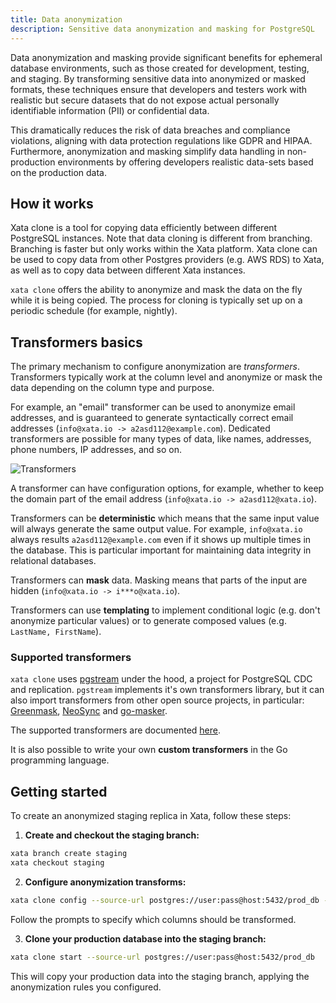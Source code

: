 ```yaml
---
title: Data anonymization
description: Sensitive data anonymization and masking for PostgreSQL
---
```


Data anonymization and masking provide significant benefits for ephemeral database environments, such as those created for development, testing, and staging. By transforming sensitive data into anonymized or masked formats, these techniques ensure that developers and testers work with realistic but secure datasets that do not expose actual personally identifiable information (PII) or confidential data.

This dramatically reduces the risk of data breaches and compliance violations, aligning with data protection regulations like GDPR and HIPAA. Furthermore, anonymization and masking simplify data handling in non-production environments by offering developers realistic data-sets based on the production data.

## How it works

Xata clone is a tool for copying data efficiently between different PostgreSQL instances. Note that data cloning is different from branching. Branching is faster but only works within the Xata platform. Xata clone can be used to copy data from other Postgres providers (e.g. AWS RDS) to Xata, as well as to copy data between different Xata instances. 

`xata clone` offers the ability to anonymize and mask the data on the fly while it is being copied. The process for cloning is typically set up on a periodic schedule (for example, nightly).

## Transformers basics

The primary mechanism to configure anonymization are _transformers_. Transformers typically work at the column level and anonymize or mask the data depending on the column type and purpose.

For example, an "email" transformer can be used to anonymize email addresses, and is guaranteed to generate syntactically correct email addresses (`info@xata.io -> a2asd112@example.com`). Dedicated transformers are possible for many types of data, like names, addresses, phone numbers, IP addresses, and so on.

![Transformers](assets/images/transformers.png)

A transformer can have configuration options, for example, whether to keep the domain part of the email address (`info@xata.io -> a2asd112@xata.io`).

Transformers can be **deterministic** which means that the same input value will always generate the same output value. For example, `info@xata.io` always results `a2asd112@example.com` even if it shows up multiple times in the database. This is particular important for maintaining data integrity in relational databases.

Transformers can **mask** data. Masking means that parts of the input are hidden (`info@xata.io -> i***o@xata.io`).

Transformers can use **templating** to implement conditional logic (e.g. don't anonymize particular values) or to generate composed values (e.g. `LastName, FirstName`).

### Supported transformers

`xata clone` uses [pgstream](https://github.com/xataio/pgstream) under the hood, a project for PostgreSQL CDC and replication. `pgstream` implements it's own transformers library, but it can also import transformers from other open source projects, in particular: [Greenmask](https://www.greenmask.io/), [NeoSync](https://www.neosync.dev/) and [go-masker](https://github.com/ggwhite/go-masker).

The supported transformers are documented [here](https://github.com/xataio/pgstream/blob/main/docs/README.md#supported-transformers).

It is also possible to write your own **custom transformers** in the Go programming language.

## Getting started

To create an anonymized staging replica in Xata, follow these steps:

1. **Create and checkout the staging branch:**

```bash
xata branch create staging
xata checkout staging
```

2. **Configure anonymization transforms:**

```bash
xata clone config --source-url postgres://user:pass@host:5432/prod_db --mode prompt
```

Follow the prompts to specify which columns should be transformed.

3. **Clone your production database into the staging branch:**

```bash
xata clone start --source-url postgres://user:pass@host:5432/prod_db 
```

This will copy your production data into the staging branch, applying the anonymization rules you configured.